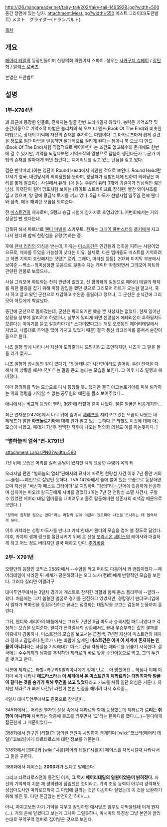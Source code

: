 http://i26.mangareader.net/fairy-tail/202/fairy-tail-1495928.jpg?width=500
중간 장면에 있는 남자.
attachment:Mest.jpg?width=550
메스트 그라이더(도란발트)
メスト　グライダー(ドランバルト)

[[목차]]

== 개요 ==

[[페어리 테일]]의 등장인물이며 신평의회 의원이자 스파이. 성우는 [[사카구치 슈헤이]] / [[장민혁]] / [[알렉스 로버츠]].

본명은 드란발트


== 설명 ==
=== 1부-X784년 ===
꽤 최근에 등장한 인물로, 전까지는 얼굴 한번 드리내밀지 않았다.
능력은 기억조작 및 순간이동으로 기억조작 마법은 블리치의 북 오브 디 엔드(Book Of The End)와 비슷한 마법으로, 상대의 기억에 자신의 존재를 추가하는 마법이다.
그 마카로프마저 쉽게 걸렸을 정도로 일단 마법을 발동하면 절대적으로 걸리게 된다는 점이나 북 오브 디 엔드(Book Of The End)처럼 직접적으로 베어야한다는 조건도 없고복수의 존재에도 한번에 걸 수 있지만, 기억을 되짚다보면 기억조작의 영향으로 잡음이 생긴다든가 누군가 마법의 존재를 알아채게 되면 풀린다는 디메리트를 갖고 있는 단점을 갖고 있다.  

검은 반삭머리 (이는 영단어 Round Head에서 착안한 것으로 보인다. Round Head란 17세기 영국, 내란당시의 의회당원을 뜻하며, 왕당파가 장발인데에 반하여 의회당은 머리를 짧게 잘랐다는 사실에서 유래. )에 왼눈 주위의 흉터 3개와 귀걸이가 인상적인 젊은 남성.
아랫단이 길어 망토처럼 보이는 (화이트 스트라이프로 장식된) 빨간 와이셔츠를 입고 있으며, 양 팔에 황금색 토시를 끼고 있다.
S급 마도사 선발시험 일주일 전에 웬디와 접촉, 매우 해괴한 모습을 보여준다. 

전 [[미스트건]]의 제자로써, S랭크 승급 시험에 참가자로 호명되었다. 저번회에서는 거의 성공할 뻔 했다는데.

갑툭튀 해서 파트너로 [[웬디 마벨]]을 스카우트. 현재는 [[그레이 풀버스터]]와 [[로키]]에게 지고나서 웬디와 함께 천랑섬을 유랑(?)하는 중.

후에 [[팬서 리리]]의 의심을 받는데, 이유는 [[미스트건]]은 인간들과 접촉을 피하는 사람이었으므로, 제자를 두었을 가능성이 낮다는 이유. 실제로, 다른 멤버들도 메스트를 기억하려고 하면 기억이 흐릿해지는 모양[* 로키, 그레이, 미라젠 등등]. 207화 마지막 부분에서 보여준 --썩소--의미심장한 웃음으로 뒷통수 치는 캐릭터 확정되면서 그리모어 하트와 관련된 인물로 보였으나… 

사실 그리모어 하트와는 전혀 관련이 없었고. 신 평의회의 일원으로 페어리 테일의 해체를 위한 물증을 잡기 위해 위장 잠입을 했던 것으로 그리모어 하트가 오는걸 알고서, 혹시 하고 끌고 왔던 군선으로 제압하고 수완좀 올릴려고 했으나, 그 군선은 순식간에 그리모아 하트에게 박살났다.

중간에 군선으로 돌아갔는데, 군선은 파괴되기만 했을 뿐 사상자는 없었다. 현재 일어난 상황을 상부에 알리려고 하였으나, 상부에 알리게 되면 천랑섬에 에테리온이 투하될지도 모른다는 이야기를 듣고 갈등하다가[* 스파이였다고는 해도 오랫동안 페어리테일에서 지냈고, 나름대로 추억을 많이 가지고 있었기 때문] 결국 통신 라크리마를 훔쳐서 순간이동으로 튄다.

나츠 일행 앞에 나타나서 자신이 도와줄테니 도망치라고 조언하지만, 나츠가 그 말을 들을 리가 없지...

나츠 일행과 잠시동안 같이 있다가, "믿을테니까 시간만이라도 벌어줘. 우린 전력을 다해서 이 상황을 헤쳐나간다" 는 말을 듣고 놀라는 모습을 보인다. 그 이후 나츠 일행과 헤어졌다.

아마 평의회를 막는 모습으로 다시 등장할 듯...했지만 결국 아크놀로기아를 피해 퇴각하는 위의 명령을 거역할 수 없는 공무원의 애환을 몸소 보여주었다...


애니에서는 비교적 등장이 빨라, 96화에 라할과 같이 나왔다. 물론 얼굴은 비공개지만...

최근 연재분(242화)에서 나무 뒤에 숨어서 [[제레프]]를 지켜보고 있는 모습이 나왔는 데 제레프가 말한 '''아크놀로기아'''에 대해 뭔가 알고 있는 듯하다.[* 라할도 이것에 대해 아는 모습이 나왔고, 페테가 7년후 컴백한 직후에 나오는 평의회 의원도 이를 아는듯하다. ]


=== "별하늘의 열쇠"편-X791년 ===
attachment:Lahar.PNG?width=560


7년 뒤에 모습은 머리를 길러 훈남이 됐지만 턱의 요상한 수염이 옥의 티

오리지널 편인 "별하늘의 열쇠"편에서의 묘사에 따르면 천랑섬 사건 이후 7년 동안 거의 ~~술집~~폐인으로 살았던 듯하다.
TVA 142화에서 술에 쩔어 있는 모습으로 등장하였으며 자신을 "배신자 메스트 그라이더"로 지칭하며 "정의"라는 단어에 민감하게 반응하며 심지어는 피오레 왕국군에게 시비를 걸었다.(이는 7년 전 천랑섬 소멸 사건시, 구할 수 있었던 페어리 테일 멤버들을 내버려두고 홀로 탈출해버린 생존자의 죄책감 때문으로 보인다. )
 "정의에 집착할 필요는 없다"라는 라할의 말에 이끌려 젠토피아 사건을 조사하는 데 협력하게 된다.

이후 카챠라는 성령 마도사를 만나고 카챠 한테서 웬디의 모습을 겹처 볼 정도로 닮았다. 이후, 카챠의 생체 링크를 절단시키기 위해 온 신생 [[오라시온 세이스]]의 레이서와 대결하게 되고 어느 정도 버티지만 결국 패하고 만다.
[[추가바람]]


=== 2부- X791년 ===
오랜만의 등장인 코믹스 258화에서 --수염을 깍고 머리도 다듬어서 꽤 괜찮아졌다.--페어리테일이 사라진 뒤 세계가 평온해졌다는 오그 노사(老師)에게 반항적인 모습을 보인다. 그러다 잘리면 어쩔려구

대마투연무에서는 3일차 경기에 게스트로 참석한 라할과 함께 돔스 플라무에 --끌려--왔다.
처음에는 그저 씁쓸한 얼굴로 경기를 관전하고 있었지만, 경합경기 팬더모니엄에서 엘자가 복마전을 종횡무진하고 끝내는 점령하는 대활약을 보고는 감동해 눈물까지 흘린다.

그뒤, 웬디와 셰리아의 배틀에서는 그래도 7년전 S급 마도사 승격시험 파트너였다고 걱정하는 모습을 보여준다. 웬디가 전력열세의 상황에서도 끝내 무승부라는 값진 결과를 이뤄내자 감동하나, 미스트건의 모습을 보고서는 급정색, 7년전 자신이 미스트건의 제자라 칭하고 잠입하다 탄로가 나는 바람에 알게된 '''미스트건은 이미 이 세계에 존재하는 인물이 아니다'''라는 사실을 기억해내고 미스트건을 자칭하는 제라르를 뒤쫓기 시작한다. 결국에는 수수께끼의 남자를 추적하던 제라르의 바로 앞을 순간이동으로 막고, 그의 두건을 벗기고 만다. 

덕분에 제라르는 라할+카구라&밀리아나에게 정체 탄로... 아 망했어요... 하짐나 이때 야지마 씨가 나타나 '''에도라스라는 이 세계에서 온 미스트건이 제라르라는 대범죄자와 얼굴이 같다는 것을 숨기기 위해 두건을 쓰고 있었다'''라고 가드를 쳐줘 일단 의심은 거둔다. 하지만 제라르가 빠져 나간뒤 라할이 본인 인증을 해버려 다시 추적중...

4일차 대마투연무에서도 관중으로 참석한다.  

345화에서는 어려진 엘자의 상상 속에서 제라르와 함께 등장했는데 제라르가 '''로리는 취향이 아니라며''' 차버리는 와중에 홍조를 띄우면서 '오'라는 한마디를 했다.(...)--웬디에게 접근한게 그 때문이었나--

356화에서 친구인 [라할]과 평의원 전원이 사망하자 분개하며 [wiki:"코브라(페어리 테일)"코브라]에게 타르타로스에 대한 정보를 캐묻는다.

378화에서 [웬디]와 [wiki:"샤를(페어리 테일)"샤를]이 페이스를 자폭시킬때 나타나서 그 둘을 구한다.

386화에서 페이스는 '''2000개'''가 있다고 말해준다.

그리고 타르타로스전이 종전된 이후, '''그 역시 페어리테일의 일원이었음이 밝혀졌다.''' 자신의 기억까지 지운 채 평의원에 잠입했던 것이라고. 기억 조정 능력이 아무리 강력해도 성십마도사인 마카로프까지 그 마법에 걸리는 것은 이상하다 싶었는데 이 것을 보완하기 위해 넣은 듯. 다만 뜬금없는 반전이긴 하다(...).

아니, 따지고보면 자기 기억을 지우고 잠입하면 애시당초 임무도 까먹을텐데 이게 뭔지(...). 거의 운에 맡겼다고 보는게 그나마 그럴듯하나, 마시마의 특징상 그냥 본인이 끌리는대로 꾸역꾸역 멤버로 집어넣은 것으로 보인다.
